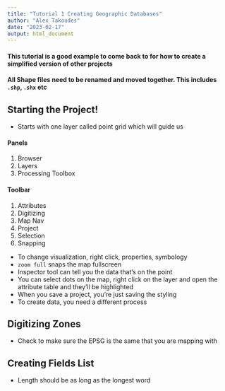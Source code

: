 ```yaml
---
title: "Tutorial 1 Creating Geographic Databases"
author: "Alex Takoudes"
date: "2023-02-17"
output: html_document
---
```


#### This tutorial is a good example to come back to for how to create a simplified version of other projects
#### All **Shape** files need to be renamed and moved together. This includes `.shp`, `.shx` etc

## Starting the Project!
* Starts with one layer called point grid which will guide us

#### Panels
1. Browser
2. Layers
3. Processing Toolbox

#### Toolbar
1. Attributes
2. Digitizing
3. Map Nav
4. Project
5. Selection
6. Snapping

* To change visualization, right click, properties, symbology
* `zoom full` snaps the map fullscreen
* Inspector tool can tell you the data that's on the point
* You can select dots on the map, right click on the layer and open the attribute table and they'll be highlighted
* When you save a project, you're just saving the styling
* To create data, you need a different process

## Digitizing Zones
* Check to make sure the EPSG is the same that you are mapping with

## Creating Fields List
* Length should be as long as the longest word
